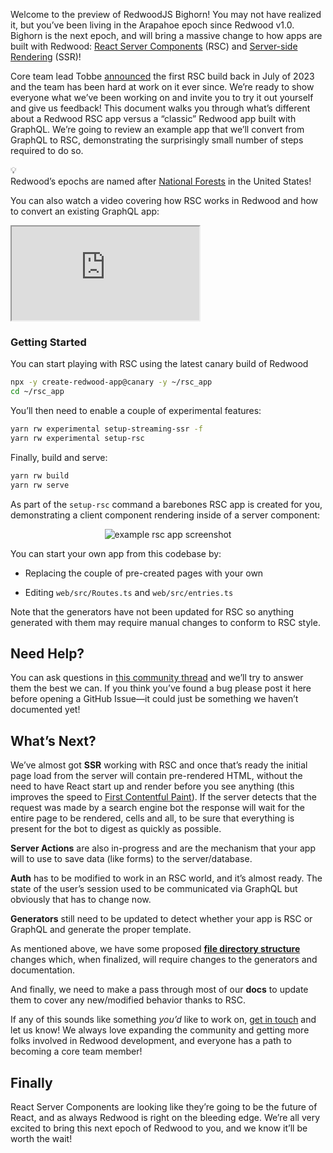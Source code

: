 Welcome to the preview of RedwoodJS Bighorn! You may not have realized it, but you’ve been living in the Arapahoe epoch since Redwood v1.0. Bighorn is the next epoch, and will bring a massive change to how apps are built with Redwood: [React Server Components](https://www.joshwcomeau.com/react/server-components/) (RSC) and [Server-side Rendering](https://community.redwoodjs.com/t/react-streaming-and-server-side-rendering-ssr/5052) (SSR)!

Core team lead Tobbe [announced](https://community.redwoodjs.com/t/react-server-components-rsc/5081) the first RSC build back in July of 2023 and the team has been hard at work on it ever since. We’re ready to show everyone what we’ve been working on and invite you to try it out yourself and give us feedback! This document walks you through what’s different about a Redwood RSC app versus a “classic” Redwood app built with GraphQL. We’re going to review an example app that we’ll convert from GraphQL to RSC, demonstrating the surprisingly small number of steps required to do so.

<div data-node-type="callout">
<div data-node-type="callout-emoji">💡</div>
<div data-node-type="callout-text">Redwood’s epochs are named after <a target="_blank" rel="noopener noreferrer nofollow" href="https://en.wikipedia.org/wiki/List_of_national_forests_of_the_United_States" style={{pointerEvents: 'none'}}>National Forests</a> in the United States!</div>
</div>

You can also watch a video covering how RSC works in Redwood and how to convert an existing GraphQL app:

<iframe src="https://www.youtube.com/embed/5IZv3khsx0o?rel=0&modestbranding=1" title="YouTube video player" allowFullScreen />

## Why RSC?

Redwood has been all-in on GraphQL from the start—why the change in direction? One of Redwood’s prime directives has been to go from idea to startup as quickly as possible. With that in mind, we've come to find that starting from the ground up with GraphQL incurs a lot of mental and logistical overhead from day one, sometimes before you even really know what you’re building. GraphQL may not be the best choice for starting a greenfield application when you’re trying to stay nimble and make changes to large parts of your app quickly.

Other concerns that we’ve experienced ourselves, and received feedback about, when it comes to GraphQL:

* Developer productivity: GraphQL is yet another technology that a developer needs to learn to become a productive contributor to your codebase. While GraphQL is earning more marketshare every day, it’s far from ubiquitous at this point in time. Requiring the full GraphQL stack from the start also adds a lot of overhead for even the smallest change to your data, requiring changes to the schema, GraphQL SDL, resolvers, types, and maybe more depending on the structure of your components.

* Security: you need to seriously think about how to secure access to your data when you expose a GraphQL API. Not everyone is willing to take on that responsibility, especially if they don’t plan on providing a public-facing API. Redwood is as secure as possible by default, but we can’t stop you from exposing potentially secret data if you’re really determined to do so, or if you simply overlook the fact that fields will be available to the outside world if you create a simple SDL that wraps an entire model (something that’s very convenient to do in development, but easy to forget about and becomes a liability in production).

* Performance: it is extremely easy to fall into the trap of the [N+1 problem](https://hygraph.com/blog/graphql-n-1-problem), [cyclic queries and depth limits](https://escape.tech/blog/cyclic-queries-and-depth-limit/) on even the most trivial of GraphQL implementations. If you don’t explicitly require a public API for your application then why incur the performance penalty (and mental overhead) for an entire class of problems that can instead be avoided entirely by removing GraphQL from the stack?


We took a long, hard look at our original requirement that all apps be all-in on GraphQL. After careful consideration, we decided that for the reasons stated above we now think that the benefits of switching to RSC-by-default were just too good *not* to make it the default in the framework. One of the goals of Redwood is to maximize developer productivity and we feel RSC is yet another huge step in that direction.

## What’s the future for GraphQL in Redwood?

We still love GraphQL, and it will always be fully supported in Redwood. Going forward we’ll provide a simple setup command if you’d prefer your app to use GraphQL from the start, or if you’ve reached a point in development where you want to start providing an API to others (you can have both RSC and GraphQL working together in the same app). That setup command will be as simple as:

```bash
yarn rw setup graphql
```

That’s subject to change, but you get the idea. That will result in the necessary modifications to your codebase to enable GraphQL and everything along with it (directives, service-to-resolver mappings, etc.).

## How React Server Components Work

RSC presents a new way to think about React-based web applications. First, let’s take a look at how requests and data flow through a traditional Redwood app:

1. A browser makes a request to your server, `https://example.com/photos/123/edit`

2. The server returns the JS files necessary to get React started.

3. The browser starts your app running, rendering any pages and components it can. When it comes across a Cell, which needs data from the server, React shows the `<Loading>` component(s) from the Cell and makes one or more GraphQL calls (defined in `QUERY`) to the server to get that data.

4. The server receives the GraphQL request, invokes a resolver (Service), usually getting data from your database, but could also be from a third-party API, the file system, etc.

5. The data is formatted for a GraphQL response, and returned to the browser.

6. React replaces the `<Loading>` component with `<Success>` component, passing the data returned from GraphQL as props.


Here’s a sequence diagram showing the whole flow:

<p align="center">
  <img src="/images/blogs/rsc-now-in-redwoodjs/rsc_sequence_flow.png" alt="rsc sequence diagram" />
</p>

Here’s the definition a typical Cell in a classic Redwood app that demonstrates the full flow above, where server data is needed before the result can be displayed:

```jsx
import { Link, routes } from '@redwoodjs/web'

// GraphQL query to get Product data
export const QUERY = gql`
  query GetProducts {
    products {
      id
      name
    }
  }
`

// Displayed instantly and until we receive a GraphQL response or erro
export const Loading = () => {
  return <div>Loading products...</div>
}

// Replaces <Loading> if there's a GraphQL error
export const Failure = (error) => {
  return <div>Something went wrong: {error.message}</div>
}

// Replaces <Loading> if `products` is an empty array
export const Empty = () => {
  return <div>No products found</div>
}

// Replaces <Loading> if everything goes right and there's at least 1 product
export const Success = ({ products }) => {
  return (
    <ul>
      {products.map((product) => (
        <li key={product.id}>
          <Link to={routes.product({id: product.id})}>
            {product.name}
          </Link>
        </li>
      )}
    </ul>
  )
}
```

Now let’s look at rendering the same Cell in RSC. The first major change is that there is no “api” server any longer, there’s only a single “web” server. It will return the initial JS needed for React, as well as handle the requests for RSC components *and* data:

1. A browser makes a request to your server, `https://example.com/photos/123/edit`

2. The server returns the JS files necessary to get React started, including any wrapping Layouts.

3. The browser starts your app running, rendering up to the beginning of the first Page. It then makes a request to the server for the page content and anything inside (including Cells and their data).

4. The server receives the RSC request and starts rendering the page, gathering any data required in any Server Cell(s) in order for the `<Success>` component to be rendered completely.

5. The result is JSX + Data and formatted into React’s **Flight** format for returning to the browser.

6. The browser receives the Flight info and renders it into the DOM.


Here’s the diagram showing the new data flow:

<p align="center">
  <img src="/images/blogs/rsc-now-in-redwoodjs/new_data_flow.png" alt="new data flow diagram" />
</p>

We’ve removed a column from this diagram by eliminating an entire server! There’s also no longer a need to marshal data to and from GraphQL, and we get to write our server code right beside our client code, continuing Redwood’s embrace of [single file components](https://www.swyx.io/react-sfcs-here).

Here is the same cell as the GraphQL implementation, but transformed into a **Server Cell** that can be rendered by RSC:

```jsx
import { Link, routes } from '@redwoodjs/web'
import { db } from 'web/src/lib/db'

// Get Product data
export const data = () => {
  return { products: db.products.findMany() }
}

// Displayed instantly and until we receive a RSC response
export const Loading = () => {
  return <div>Loading products...</div>
}

// Replaces <Loading> if there's an error
export const Failure = (error) => {
  return <div>Something went wrong: {error.message}</div>
}

// Replaces <Loading> if `products` is an empty array
export const Empty = () => {
  return <div>No products found</div>
}

// Replaces <Loading> if everything goes right and there's at least 1 product
export const Success = ({ products }) => {
  return (
    <ul>
      {products.map((product) => (
        <li key={product.id}>
          <Link to={routes.product({ id: product.id })}>
            {product.name}
          </Link>
        </li>
      )}
    </ul>
  )
}
```

The only thing different here is that `QUERY` has been replaced by `data()` . Now you can do things in `data()` that only work in a server context: file system access, database calls, and more. In addition, the result of `data()` is automatically `await`ed so that you don’t need to care if it returns a Promise or not (like the database call in the code sample above).

## What is the RSC “Flight” Format?

The most common description you'll come across when reading about RSC is that it “renders and returns HTML to the browser,” but that’s not entirely accurate. A new type of document is returned in the body of the response: plain text that React calls **Flight**. It’s sort of JSX turned into JSON, which React (on the client) knows how to then turn back into HTML and update the DOM. Here’s an example chunk (this is the actual body in the response of a request to the RSC endpoint in the latest canary of Redwood):

```jsx
1:"$Sreact.suspense"
0:["$","$1",null,{"fallback":["$","div",null,{"className":"flex h-screen items-center justify-center","children":["$","div",null,{"className":"text-center","children":[["$","h2",null,{"className":"mb-4 text-lg text-neutral-500","children":"Loading photos..."}],"$undefined"]}]}],"children":"$L2"}]
3:I["/assets/rsc-Slide.jsx-0-BJd1X8TY.mjs",["/assets/rsc-Slide.jsx-0-BJd1X8TY.mjs"],"default"]
2:["$","div",null,{"className":"","children":["$","ul",null,{"className":"flex flex-wrap justify-center","children":[["$","$L3","1",{"photo":{"id":1,"filename":"20150225-DSF4486-thumb.webp"}}],["$","$L3","2",{"photo":{"id":2,"filename":"20151231-DSF0293-thumb.webp"}}],["$","$L3","3",{"photo":{"id":3,"filename":"20151231-DSF0401-thumb.webp"}}],["$","$L3","4",{"photo":{"id":4,"filename":"20160603-DSF2047-thumb.webp"}}],["$","$L3","5",{"photo":{"id":5,"filename":"20160723-DSF2210-thumb.webp"}}],["$","$L3","6",{"photo":{"id":6,"filename":"20161009-DSF8597-thumb.webp"}}],["$","$L3","7",{"photo":{"id":7,"filename":"20170721-DSCF2449-thumb.webp"}}],["$","$L3","8",{"photo":{"id":8,"filename":"20170721-DSCF2492-thumb.webp"}}],["$","$L3","9",{"photo":{"id":9,"filename":"20220328-DSCF1003-thumb.webp"}}],["$","$L3","10",{"photo":{"id":10,"filename":"20220328-IMG_5414-thumb.webp"}}],["$","$L3","11",{"photo":{"id":11,"filename":"20220330-DSCF1369-thumb.webp"}}],["$","$L3","12",{"photo":{"id":12,"filename":"20220330-IMG_5512-thumb.webp"}}],["$","$L3","13",{"photo":{"id":13,"filename":"20220331-DSCF1484-thumb.webp"}}],["$","$L3","14",{"photo":{"id":14,"filename":"20240224-DSCF2814-thumb.webp"}}]]}]}]
```

You can see there are references to a couple of JS files in there (the line starting with `3`), letting the client knows it will need to request a couple of additional component packs, and then the actual HTML that will be rendered, along with the data that’s passed as props (blocks labeled `0` and `2`). Here’s a formatted breakdown of the `0` block:

```jsx
[
  "$",
  "$1",
  null,
  {
    "fallback":[
      "$",
      "div",
      null,
      {
        "className":"flex h-screen items-center justify-center",
        "children":[
          "$",
          "div",
          null,
          {
            "className":"text-center",
            "children":[
              [
                "$",
                "h2",
                null,
                {
                  "className":"mb-4 text-lg text-neutral-500",
                  "children":"Loading photo..."
                }
              ],
              "$undefined"
            ]
          }
        ]
      }
    ],
    "children":"$L2"
  }
]
```

That's the content of `<PhotosCell>` which starts out rendering the `<Loading>` component as you can see in the deepest section of the tree.

Here is the formatted contents of block `2` :

```javascript
[
  "$",
  "div",
  null,
  {
    "className":"",
    "children":[
      "$",
      "ul",
      null,
      {
        "className":"flex flex-wrap justify-center",
        "children":[
          [
            "$",
            "$L3",
            "1",
            {
              "photo":{
                "id":1,
                "filename":"20150225-DSF4486-thumb.webp"
              }
            }
          ],
          [
            "$",
            "$L3",
            "2",
            {
              "photo":{
                "id":2,
                "filename":"20151231-DSF0293-thumb.webp"
              }
            }
          ],
          // ...remaining photos...
        ]
      }
    ]
  }
]
```

It’s similar to the [React.createElement()](https://react.dev/reference/react/createElement) syntax, but not exactly the same. This is the render tree for the `<Success>` component of the cell, denoting that another child component is needed `$L3` which is the `<Slide>` component (the source of which is denoted in block `3` of the full flight response). All of this is then placed in the `$L2` placeholder in block `0`.

## Using RSC in Redwood

What does a Redwood app built on RSC look like? Let’s find out!

Below we’ll be discussing the changes that were needed to go from [this app](https://github.com/cannikin/cambium-classic) built with classic RedwoodJS (using GraphQL) to [this app](https://github.com/cannikin/cambium-rsc) which is visually/functionally the same, but is now built with RSC. Feel free to clone one or both and get them running locally. The classic app you can run with `yarn rw dev` but the RSC version will need to be run with `yarn rw build && yarn rw serve` (more details in the “RSC Gotchas” section below).

A couple of requirements before we get started with RSC:

* Node v20 or greater is required (can be installed via [nvm](https://github.com/nvm-sh/nvm))

* Yarn 4 is required (can be enabled via [corepack](https://yarnpkg.com/corepack))


Assuming you have those you can clone the RSC repo, install dependencies, and start the server:

```bash
git clone https://github.com/cannikin/cambium-rsc.git
cd cambium-rsc
yarn install
yarn rw build
yarn rw serve
```

### The Example App

**Cambium** is a simple light-table/photo-editing app. You choose a photo, tweak its brightness, contrast, etc. and then share a URL. Anyone following that URL can see your photos with the edits you made, along side some nerdy photographer data beneath it (shutter speed, aperture, etc):

<p align="center">
  <img src="/images/blogs/rsc-now-in-redwoodjs/cambium_example_1.png" alt="cambium app" />
</p>

<p align="center">
  <img src="/images/blogs/rsc-now-in-redwoodjs/cambium_example_2.png" alt="cambium app" />
</p>

<p align="center">
  <img src="/images/blogs/rsc-now-in-redwoodjs/cambium_example_3.png" alt="cambium app" />
</p>

<div data-node-type="callout">
<div data-node-type="callout-emoji">💡</div>
<div data-node-type="callout-text">The “cambium” is the part of a tree just beneath the bark where new cell growth occurs! We love trees.</div>
</div>

The following sections detail the few changes that were made to the GraphQL version of the app to get it running on Redwood RSC. This entire process took about two hours, and only because it was our first attempt at doing it! You’ll be pleasantly surprised how little code actually requires a change. *Your app absolutely does not need a complete re-write to move from GraphQL to RSC.*

### Cells

In order to turn a Cell into a Server Cell you only need to change one function. You can remove the `QUERY` completely, and export a function named `data()` instead. Whatever is returned from this function will be given to the `<Success>` component.

```jsx
import { photos } from 'src/services/photos'

export const data = () => {
  return { photos: photos() }
}
```

To keep things simple, Cambium doesn’t read image data from a database, it gets it from the files directly: we read the images from disk (something you can only do on a server, remember) and then parse out the EXIF details (camera make and model, shutter speed, etc.) and return them to the client.

The `<Success>` component is identical to the GraphQL implementation: it destructures a property `photos` which it got as a result of the `data()` call and then uses that in the component implementation inside.

You’ll see that `data()` is using a `photos()` function exported from a plain Redwood Service module. We’re carrying forward the concept of Services from classic Redwood and encapsulating our logic for what it means to return a set of photos to one place. Notice that in this app the services are co-located in the web side along with the components, and in fact there's no `api` directory at all!

```bash
└── web
    └── src
        ├── components
        ├── layouts
        ├── pages
        └── services
            └── photos
                └── photos.js
```

<div data-node-type="callout">
<div data-node-type="callout-emoji">💡</div>
<div data-node-type="callout-text">We’re still deciding where to put things like <code>functions</code>, <code>services</code> and your <code>prisma.schema</code> file in the final Bighorn release.</div>
</div>

The service itself just loops through all of the photos in `web/public/photos` and returns them as an array, giving each a fake `id` so we can view and edit a single photo later:

```jsx
const getFiles = ({ thumb }) => {
  return fs
    .readdirSync(photosPath)
    .filter((file) => fs.statSync(path.join(photosPath, file)).isFile())
    .filter((file) =>
      thumb ? file.includes('thumb') : !file.includes('thumb')
    )
}

// returns the collection of all available photos
export const photos = () => {
  return getFiles({ thumb: true }).map((filename, index) => {
    return {
      id: index + 1,
      filename,
    }
  })
}
```

### `'use client'`

For a very thorough explanation of the concepts behind RSC you should spend a few minutes reading [this article](https://www.joshwcomeau.com/react/server-components/), but here’s a great explanation of RSC and state:

> Server Components never re-render. They run once on the server to generate the UI. The rendered value is sent to the client and locked in place. As far as React is concerned, this output is immutable, and will never change (at least, not until something happens at the router level, like navigating to a new page).
>
> This means that a big chunk of React's API is incompatible with Server Components. For example, we can't use state, because state can change, but Server Components can't re-render. And we can't use effects because effects only run after the render, on the client, and Server Components never make it to the client.

In the classic implementation of Cambium we use state to track what the values of your adjustments (brightness, contrast) are. How do we do this if the Cell is now rendered on the server?

The trick is that even if a component is rendered on the server, it can still have *children* which are rendered on the client. We let React know that a component should be rendered on the client by adding an explicit `'use client'` literal expression (also known as a Directive) at the top of the file. Note the quotes, meaning this is just a plain string as far as JS is concerned.

What this means for Cells is that if what is rendered in `<Success>` needs state, move that code to its own component, pass in any data as props, and include `'use client'` at the top. We’ve nicknamed this pattern the **Cell Success Child Component**. Here’s what the Cell looks like with this pattern:

```jsx
// web/src/pages/EditPhotoPage/EditPhotoCell/EditPhotoCell.jsx

import { photo } from 'src/services/photos'
import EditPhotoSuccess from './EditPhotoSuccess'

export const data = ({ id }) => {
  return { photo: photo({ id }) }
}

export const Success = ({ photo }) => {
  return <EditPhotoSuccess photo={photo} />
}
```

And the Cell Success Child Component (the real component is more complex than this, but you’ll get the idea):

```jsx
// web/src/EditPhotoPage/EditPhotoCell/EditPhotoSuccess/EditPhotoSuccess.jsx

'use client'

import { useState } from 'react'

const EditPhotoSuccess = ({ photo }) => {
   const [adjustments, setAdjustments] = useState(ADJUSTMENT_DEFAULTS)

  return (
    <>
      <img src={photo.filename} className={adjustmentsToCSS(adjustments)} />
      <Controls adjustments={adjustments} />
    </>
  )
}
```

<div data-node-type="callout">
<div data-node-type="callout-emoji">💡</div>
<div data-node-type="callout-text">We’re using a new file organization scheme here we’ve developed over the years since Redwood v1.0: if a component is <em>only</em> used by a single parent, it goes into its parent’s directory. So the <code>EditPhotoCell</code> lives inside the <code>EditPhotoPage</code> directory, and <code>EditPhotoSuccess</code> lives inside <code>EditPhotoPage/EditPhotoCell</code>. We’re debating whether to make this scheme the default recommendation in Redwood apps going forward. <a target="_blank" rel="noopener noreferrer" className="notion-link-token notion-focusable-token notion-enable-hover" href="https://github.com/redwoodjs/redwood/issues/10263" style={{pointerEvents: 'none'}}>What do you think?</a></div>
</div>

What about all of the child components to this one, like `<Controls>`, do they need `'use client'` at the top as well? No, as long as the component itself doesn’t use state or other client-only functionality internally. React is smart and knows that when you `'use client'` that anything imported in that component *also* needs to be rendered on the client and does so automatically. (See the **Rendering Server Components Inside Client Components** section for more info.)

A side effect of this is that using those same child components in a server-rendered component will allow them to still be rendered on the server (remember, the children don’t contain `'use client'`). If a server component somewhere included `<Controls>` as a child, as long as the `adjustments` prop is still passed in then `<Controls>` will happily render on the server.

Here’s a super helpful graphic Tobbe created explaining how an example page flips back and forth between client and server rendering:

<p align="center">
  <img src="/images/blogs/rsc-now-in-redwoodjs/rsc_diagram.png" alt="diagram of client and server components" />
</p>

The original drawing can be accessed [here](https://excalidraw.com/#json=r79hKtU7A9EiN2DndkSuM,7VkPX6EYJvcBqkVsjtG8pQ).

### Moving Services

There’s no more api side, so services need to live *somewhere*! For this example app we moved them to `web/src/services` but that’s not their final location. We’re currently thinking they should live at the same level as `web` itself, maybe in a `db` or `data` directory.

## RSC Gotchas

There are a couple of temporary workarounds that were required to convert Cambium to RSC, and you’ll need to keep them in mind if you start building with the Bighorn canary. These workarounds will not be required once Bighorn is official.

### No dev server

The dev server isn’t currently compatible with RSC so you’ll need to build and serve your app from scratch any time you make a code change:

```bash
yarn rw build
yarn rw serve

# one-liner
yarn rw build && yarn rw serve
```

### The routing `entries.ts` file

The Router itself remains unchanged, but we need to manually add entries to the `/web/src/entries.ts` file. Any route defined in the Router needs its own `case` in the `switch` statement:

```jsx
import { defineEntries } from '@redwoodjs/vite/entries'

export default defineEntries(
  // getEntry
  async (id) => {
    switch (id) {
      case 'EditPhotoPage':
        return import('./pages/EditPhotoPage/EditPhotoPage')
      case 'HomePage':
        return import('./pages/HomePage/HomePage')
      case 'PhotoPage':
        return import('./pages/PhotoPage/PhotoPage')
      default:
        return null
    }
  }
)
```

A future release will manage this file for you within the framework and it will be gone from the app's codebase completely.

### Replacing the current URL

In a classic Redwood app you can update the current URL by passing a `{ replace: true }` option as the last argument to `navigate()`. The app will *not* make any new requests to the server. It simply replaces the URL in the navigation history:

```jsx
navigate(routes.editPhoto({ id: 123, brightness: 1.1 }, { replace: true }))
```

In the current canary, making this call *will* trigger a call to the server, which will result in your page being redrawn. In Cambium RSC this would have resulted in the entire page going blank and then fading in again (transitions are re-triggered) every time you move an adjustment slider. To prevent this, the adjustments being stored in the URL use the hash instead of the query string:

```plaintext
// classic
http://localhost:8910/photos/123/edit?brightness=0.15&contrast=2

// rsc
http://localhost:8910/photos/123/edit#brightness=0.15&contrast=2
```

### **No**`__dirname` or `__filename`

Although components and services are rendered on the server, you do not currently have access to core node vars like `__dirname` and `__filename`. Node 20 provides [equivalent properties](https://nodejs.org/api/esm.html#importmeta)`import.meta.dirname` and `import.meta.filename` but only for ESM modules. Redwood is still using CJS (we’re in the process of converting over). In the meantime you can use `path.resolve()` which will resolve a full file path relative to where the code is executed (not the original file path of the file itself). You may need to experiment with the path, but eventually you’ll get it!

### No &lt;Metadata&gt; in Server Components

The `<Metadata>` component lets you easily add SEO-friendly `<meta>` tags to your pages' `<head>`. However, `<Metadata>` uses React Context internally, and context uses state, and state can only be used in in client components. So when adding `<Metadata>` make sure its in a component with `'use client'` at the top.

### No mutations, aka Server Actions

The current canary of Redwood Bighorn is effectively “read only” as we haven’t finished implementing [Server Actions](https://vercel.com/blog/understanding-react-server-components#server-actions-react%E2%80%99s-first-steps-into-mutability) yet, which allow for POSTing data to a server to signal you want to make a change. Coming very soon!

### No Server Cells in Layouts

You may come across some unexpected behavior if you try to reference a Server Cell as a child component in your Layout. In one instance, it would render correctly as soon as the initial page loaded, but when the RSC response returned from the server it would be wiped out and replaced with an error message. Depending on what you're doing in the `data()` function you may be okay, but things like file system access via `fs` or `path` will error. We're working on this one!

### Rendering Server Components inside Client Components

Remember when we said that once you `'use client'` that child components are rendered on the client as well? That's not really the complete picture: there is a way to have server-rendered components as children of client-rendered one.

Imagine a theme picker where you can choose if a certain page of your app should display in light or dark mode. The state that's stored needs to be pretty close to the root of the page since it affects all children. In our case, maybe we'll be setting a CSS class in a wrapper around the other components (in this example pretend the actual switcher is implemented somewhere else, this is just displaying the result of your theme choice):

```javascript
import { useState } from 'react'
import Header from './Header'
import MainContent from './MainContent'

const StyledPage = () => {
  const [theme, setTheme] = useState('light')

  return (
    <main className={theme}>
      <Header />
      <MainContent />
    </main>
  )
}

export default StyledPage
```

Based on what we've just learned about RSC, in order to get this page to render going forward we'd need to add `'use client'` to the top and now both `<Header>` and `<MainContent>` are going to end up rendered in the browser as well. That kind of defeats the purpose of RSC, if even components that don't use state and now forced to render on the client again.

If we move the theme-related content into its own component we can pass `<Header>` and `<MainContent>` as *children* which will allow them to still be rendered on the server.

First, the new `<Theme>` component (it's now the only thing that needs `'use client'` at the top):

```javascript
'use client'

import { useState } from 'react'

const Theme = ({ children }) => {
  const [theme, setTheme] = useState('light')

  return (
    <main className={theme}>
      {children}
    </main>
  )
}

export default Theme
```

And now `<StyledPage>` can use that, setting the others as children:

```javascript
import { useState } from 'react'
import Theme from './Theme'
import Header from './Header'
import MainContent from './MainContent'

const StyledPage = () => {
  return (
    <Theme>
      <Header />
      <MainContent />
    </Theme>
  )
}

export default StyledPage
```

And we're back to the majority of our page being server-rendered! Why does this work? To quote Josh Comeau and [his explanation](https://www.joshwcomeau.com/react/server-components/#workarounds-7):

> `<Theme>`, a Client Component, is a parent to `<Header>` and `<MainContent>`. Either way, it's still higher in the tree, right?
>
> When it comes to client boundaries, though, the parent/child relationship doesn't matter. `<StyledPage>` is the one importing and rendering `<Header>` and `<MainContent>`. This means that `<StyledPage>` decides what the props are for these components.
>
> Remember, the problem we're trying to solve is that Server Components can't re-render, and so they can't be given new values for any of their props. With this new setup, `<StyledPage>` decides what the props are for `<Header>` and `<MainContent>`, and since `<StyledPage>` is a Server Component, there's no problem.

Dan Abramov explains:

> We shouldn’t think of “use client” as marking the child tree as client. It’s really about making child *imports* client.
>
> The mental model about “use client” is that it’s the starting point of bundling. Like an entry point. And then anything *imported* from that will also get into the bundle and run on the client side.

So as long as the client component (`<Theme>` in this case) isn't importing those other components, they're free to still render on the server.

## Creating Your Own App

You can also watch a video covering creating your own app from scratch:

<iframe src="https://www.youtube.com/embed/PW0ulmCpWn4?rel=0&modestbranding=1" title="YouTube video player" allowFullScreen></iframe>

### Getting Started

You can start playing with RSC using the latest canary build of Redwood

```bash
npx -y create-redwood-app@canary -y ~/rsc_app
cd ~/rsc_app
```

You’ll then need to enable a couple of experimental features:

```bash
yarn rw experimental setup-streaming-ssr -f
yarn rw experimental setup-rsc
```

Finally, build and serve:

```bash
yarn rw build
yarn rw serve
```

As part of the `setup-rsc` command a barebones RSC app is created for you, demonstrating a client component rendering inside of a server component:

<p align="center">
  <img src="/images/blogs/rsc-now-in-redwoodjs/example_rsc_app_screenshot.png" alt="example rsc app screenshot" />
</p>

You can start your own app from this codebase by:

* Replacing the couple of pre-created pages with your own

* Editing `web/src/Routes.ts` and `web/src/entries.ts`


Note that the generators have not been updated for RSC so anything generated with them may require manual changes to conform to RSC style.

## Need Help?

You can ask questions in [this community thread](https://community.redwoodjs.com/t/react-server-components-rsc/5081) and we’ll try to answer them the best we can. If you think you’ve found a bug please post it here before opening a GitHub Issue—it could just be something we haven’t documented yet!

## What’s Next?

We’ve almost got **SSR** working with RSC and once that’s ready the initial page load from the server will contain pre-rendered HTML, without the need to have React start up and render before you see anything (this improves the speed to [First Contentful Paint](https://web.dev/articles/fcp)). If the server detects that the request was made by a search engine bot the response will wait for the entire page to be rendered, cells and all, to be sure that everything is present for the bot to digest as quickly as possible.

**Server Actions** are also in-progress and are the mechanism that your app will to use to save data (like forms) to the server/database.

**Auth** has to be modified to work in an RSC world, and it’s almost ready. The state of the user’s session used to be communicated via GraphQL but obviously that has to change now.

**Generators** still need to be updated to detect whether your app is RSC or GraphQL and generate the proper template.

As mentioned above, we have some proposed [**file directory structure**](https://github.com/redwoodjs/redwood/issues/10263) changes which, when finalized, will require changes to the generators and documentation.

And finally, we need to make a pass through most of our **docs** to update them to cover any new/modified behavior thanks to RSC.

If any of this sounds like something *you’d* like to work on, [get in touch](https://discord.com/invite/redwoodjs) and let us know! We always love expanding the community and getting more folks involved in Redwood development, and everyone has a path to becoming a core team member!

## Finally

React Server Components are looking like they’re going to be the future of React, and as always Redwood is right on the bleeding edge. We’re all very excited to bring this next epoch of Redwood to you, and we know it’ll be worth the wait!
